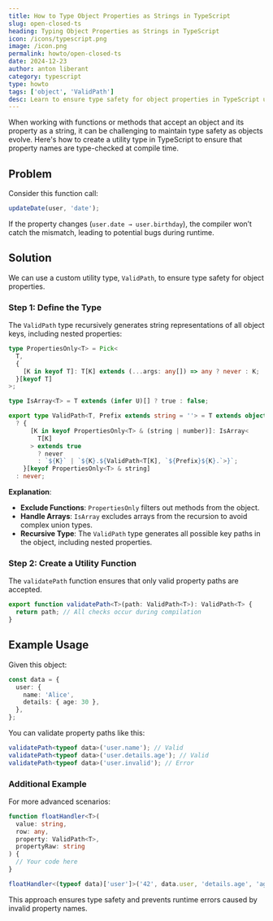 ```yaml
---
title: How to Type Object Properties as Strings in TypeScript
slug: open-closed-ts
heading: Typing Object Properties as Strings in TypeScript
icon: /icons/typescript.png
image: /icon.png
permalink: howto/open-closed-ts
date: 2024-12-23
author: anton liberant
category: typescript
type: howto
tags: ['object', 'ValidPath']
desc: Learn to ensure type safety for object properties in TypeScript using the ValidPath utility type. Validate nested paths while excluding functions and arrays.
---
```


When working with functions or methods that accept an object and its property as a string, it can be challenging to maintain type safety as objects evolve. Here's how to create a utility type in TypeScript to ensure that property names are type-checked at compile time.

## Problem

Consider this function call:

```ts
updateDate(user, 'date');
```

If the property changes (`user.date → user.birthday`), the compiler won’t catch the mismatch, leading to potential bugs during runtime.

## Solution

We can use a custom utility type, `ValidPath`, to ensure type safety for object properties.

### Step 1: Define the Type

The `ValidPath` type recursively generates string representations of all object keys, including nested properties:

```ts
type PropertiesOnly<T> = Pick<
  T,
  {
    [K in keyof T]: T[K] extends (...args: any[]) => any ? never : K;
  }[keyof T]
>;

type IsArray<T> = T extends (infer U)[] ? true : false;

export type ValidPath<T, Prefix extends string = ''> = T extends object
  ? {
      [K in keyof PropertiesOnly<T> & (string | number)]: IsArray<
        T[K]
      > extends true
        ? never
        : `${K}` | `${K}.${ValidPath<T[K], `${Prefix}${K}.`>}`;
    }[keyof PropertiesOnly<T> & string]
  : never;
```

**Explanation**:

- **Exclude Functions**: `PropertiesOnly` filters out methods from the object.
- **Handle Arrays**: `IsArray` excludes arrays from the recursion to avoid complex union types.
- **Recursive Type**: The `ValidPath` type generates all possible key paths in the object, including nested properties.

### Step 2: Create a Utility Function

The `validatePath` function ensures that only valid property paths are accepted.

```ts
export function validatePath<T>(path: ValidPath<T>): ValidPath<T> {
  return path; // All checks occur during compilation
}
```

## Example Usage

Given this object:

```ts
const data = {
  user: {
    name: 'Alice',
    details: { age: 30 },
  },
};
```

You can validate property paths like this:

```ts
validatePath<typeof data>('user.name'); // Valid
validatePath<typeof data>('user.details.age'); // Valid
validatePath<typeof data>('user.invalid'); // Error
```

### Additional Example

For more advanced scenarios:

```ts
function floatHandler<T>(
  value: string,
  row: any,
  property: ValidPath<T>,
  propertyRaw: string
) {
  // Your code here
}

floatHandler<(typeof data)['user']>('42', data.user, 'details.age', 'age');
```

This approach ensures type safety and prevents runtime errors caused by invalid property names.
